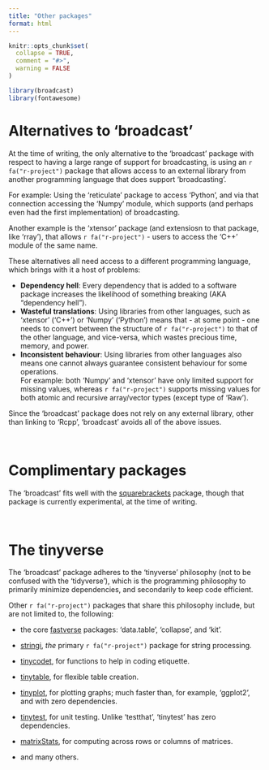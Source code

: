 ```yaml
---
title: "Other packages"
format: html
---
```


```r
knitr::opts_chunk$set(
  collapse = TRUE,
  comment = "#>",
  warning = FALSE
)
```

```r
library(broadcast)
library(fontawesome)
```



# Alternatives to 'broadcast'

At the time of writing, the only alternative to the 'broadcast' package with respect to having a large range of support for broadcasting, is using an `r fa("r-project")` package that allows access to an external library from another programming language that does support 'broadcasting'.

For example: Using the 'reticulate' package to access 'Python', and via that connection accessing the 'Numpy' module, which supports (and perhaps even had the first implementation) of broadcasting.

Another example is the 'xtensor' package (and extensiosn to that package, like 'rray'), that allows `r fa("r-project")` - users to access the 'C++' module of the same name.

These alternatives all need access to a different programming language, which brings with it a host of problems:

 - **Dependency hell**: Every dependency that is added to a software package increases the likelihood of something breaking (AKA "dependency hell").
 - **Wasteful translations**: Using libraries from other languages, such as 'xtensor' ('C++') or 'Numpy' ('Python') means that - at some point - one needs to convert between the structure of `r fa("r-project")` to that of the other language, and vice-versa, which wastes precious time, memory, and power.
 - **Inconsistent behaviour**: Using libraries from other languages also means one cannot always guarantee consistent behaviour for some operations.  
 For example: both 'Numpy' and 'xtensor' have only limited support for missing values, whereas `r fa("r-project")` supports missing values for both atomic and recursive array/vector types (except type of 'Raw').
 
Since the 'broadcast' package does not rely on any external library, other than linking to 'Rcpp', 'broadcast' avoids all of the above issues.

&nbsp;


# Complimentary packages

The 'broadcast' fits well with the [squarebrackets](https://github.com/tony-aw/squarebrackets) package, though that package is currently experimental, at the time of writing.

&nbsp;

# The tinyverse

The 'broadcast' package adheres to the 'tinyverse' philosophy (not to be confused with the 'tidyverse'), which is the programming philosophy to primarily minimize dependencies, and secondarily to keep code efficient.

Other `r fa("r-project")` packages that share this philosophy include, but are not limited to, the following:

 - the core [fastverse](https://github.com/fastverse/fastverse) packages: 'data.table', 'collapse', and 'kit'.
 - [stringi](https://github.com/gagolews/stringi/tree/master), *the* primary `r fa("r-project")` package for string processing.
 - [tinycodet](https://github.com/tony-aw/tinycodet), for functions to help in coding etiquette.
 - [tinytable](https://github.com/vincentarelbundock/tinytable), for flexible table creation.
 - [tinyplot](https://github.com/grantmcdermott/tinyplot), for plotting graphs; much faster than, for example, 'ggplot2', and with zero dependencies.
 - [tinytest](https://github.com/markvanderloo/tinytest), for unit testing. Unlike 'testthat', 'tinytest' has zero dependencies.
 - [matrixStats](https://github.com/HenrikBengtsson/matrixStats), for computing across rows or columns of matrices.
 
 - and many others.


&nbsp;



